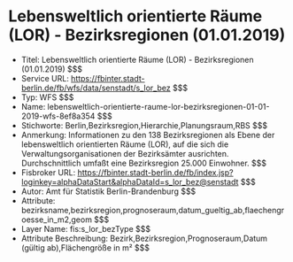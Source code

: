 # Lebensweltlich orientierte Räume (LOR) - Bezirksregionen (01.01.2019)
- Titel: Lebensweltlich orientierte Räume (LOR) - Bezirksregionen (01.01.2019) $$$
- Service URL: https://fbinter.stadt-berlin.de/fb/wfs/data/senstadt/s_lor_bez $$$
- Typ: WFS $$$
- Name: lebensweltlich-orientierte-raume-lor-bezirksregionen-01-01-2019-wfs-8ef8a354 $$$
- Stichworte: Berlin,Bezirksregion,Hierarchie,Planungsraum,RBS $$$
- Anmerkung: Informationen zu den 138 Bezirksregionen als Ebene der lebensweltlich orientierten Räume (LOR), auf die sich die Verwaltungsorganisationen der Bezirksämter ausrichten. Durchschnittlich umfaßt eine Bezirksregion 25.000 Einwohner. $$$
- Fisbroker URL: https://fbinter.stadt-berlin.de/fb/index.jsp?loginkey=alphaDataStart&alphaDataId=s_lor_bez@senstadt $$$
- Autor: Amt für Statistik Berlin-Brandenburg $$$
- Attribute: bezirksname,bezirksregion,prognoseraum,datum_gueltig_ab,flaechengroesse_in_m2,geom $$$
- Layer Name: fis:s_lor_bezType $$$
- Attribute Beschreibung: Bezirk,Bezirksregion,Prognoseraum,Datum (gültig ab),Flächengröße in m² $$$
